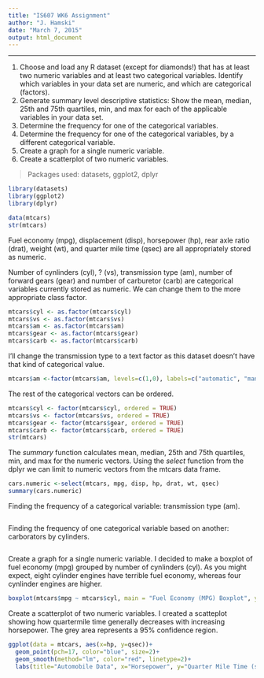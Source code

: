 ```yaml
---
title: "IS607 WK6 Assignment"
author: "J. Hamski"
date: "March 7, 2015"
output: html_document
---
```

***
1. Choose and load any R dataset (except for diamonds!) that has at least two numeric variables and at least two categorical variables.  Identify which variables in your data set are numeric, and which are categorical (factors).
2. Generate summary level descriptive statistics:  Show the mean, median, 25th and 75th quartiles, min, and max for each of the applicable variables in your data set.
3. Determine the frequency for one of the categorical variables.
4. Determine the frequency for one of the categorical variables, by a different categorical variable.
5. Create a graph for a single numeric variable.
6. Create a scatterplot of two numeric variables.

> Packages used: datasets, ggplot2, dplyr

```r
library(datasets)
library(ggplot2)
library(dplyr)
```
```r
data(mtcars)
str(mtcars)
```

Fuel economy (mpg), displacement (disp), horsepower (hp), rear axle ratio (drat), weight (wt), and quarter mile time (qsec) are all appropriately stored as numeric. 

Number of cynlinders (cyl), ? (vs), transmission type (am), number of forward gears (gear) and number of carburetor (carb) are categorical variables currently stored as numeric. We can change them to the more appropriate class factor.

```r
mtcars$cyl <- as.factor(mtcars$cyl)
mtcars$vs <- as.factor(mtcars$vs)
mtcars$am <- as.factor(mtcars$am)
mtcars$gear <- as.factor(mtcars$gear)
mtcars$carb <- as.factor(mtcars$carb)
```

I'll change the transmission type to a text factor as this dataset doesn't have that kind of categorical value. 

```r
mtcars$am <-factor(mtcars$am, levels=c(1,0), labels=c("automatic", "manual"))

```
The rest of the categorical vectors can be ordered. 
```r
mtcars$cyl <- factor(mtcars$cyl, ordered = TRUE)
mtcars$vs <- factor(mtcars$vs, ordered = TRUE)
mtcars$gear <- factor(mtcars$gear, ordered = TRUE)
mtcars$carb <- factor(mtcars$carb, ordered = TRUE)
str(mtcars)
```

The *summary* function calculates mean, median, 25th and 75th quartiles, min, and max for the numeric vectors. Using the *select* function from the dplyr we can limit to numeric vectors from the mtcars data frame. 
```r
cars.numeric <-select(mtcars, mpg, disp, hp, drat, wt, qsec)
summary(cars.numeric)
```

Finding the frequency of a categorical variable: transmission type (am).
```r

```
Finding the frequency of one categorical variable based on another: carborators by cylinders.
```r

```

Create a graph for a single numeric variable. I decided to make a boxplot of fuel economy (mpg) grouped by number of cynlinders (cyl). As you might expect, eight cylinder engines have terrible fuel economy, whereas four cynlinder engines are higher. 
```r
boxplot(mtcars$mpg ~ mtcars$cyl, main = "Fuel Economy (MPG) Boxplot", ylab= "Miles Per Gallon", xlab = "Number of Cylinders")
```

Create a scatterplot of two numeric variables. I created a scatteplot showing how quartermile time generally decreases with increasing horsepower. The grey area represents a 95% confidence region. 
```r
ggplot(data = mtcars, aes(x=hp, y=qsec))+
  geom_point(pch=17, color="blue", size=2)+
  geom_smooth(method="lm", color="red", linetype=2)+
  labs(title="Automobile Data", x="Horsepower", y="Quarter Mile Time (sec)")
```

